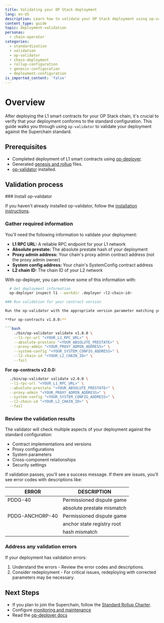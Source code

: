 ```yaml
---
title: Validating your OP Stack deployment
lang: en-US
description: Learn how to validate your OP Stack deployment using op-validator
content_type: guide
topic: deployment-validation
personas:
  - chain-operator
categories:
  - standardization
  - validation
  - op-validator
  - chain-deployment
  - rollup-configuration
  - genesis-configuration
  - deployment-configuration
is_imported_content: 'false'
---
```



# Overview

After deploying the L1 smart contracts for your OP Stack chain, it's crucial to verify that your deployment conforms to the standard configuration.
This guide walks you through using `op-validator` to validate your deployment against the Superchain standard.

## Prerequisites

*   Completed deployment of L1 smart contracts using [op-deployer](/operators/chain-operators/deploy/smart-contracts).
*   Generated [genesis and rollup](/operators/chain-operators/deploy/genesis) files.
*   [op-validator](/operators/chain-operators/tools/op-validator) installed.

## Validation process

<Steps>
  ### Install op-validator

  If you haven't already installed op-validator, follow the [installation instructions](/operators/chain-operators/tools/op-validator#installation).

  ### Gather required information

  You'll need the following information to validate your deployment:

  *   **L1 RPC URL:** A reliable RPC endpoint for your L1 network
  *   **Absolute prestate:** The absolute prestate hash of your deployment
  *   **Proxy admin address:** Your chain's proxy admin contract address (not the proxy admin owner)
  *   **System config address:** Your chain's SystemConfig contract address
  *   **L2 chain ID:** The chain ID of your L2 network

  With op-deployer, you can retrieve some of this information with:

  ```bash
    # Get deployment information
    op-deployer inspect l1 --workdir .deployer <l2-chain-id>

  ### Run validation for your contract version

  Run the op-validator with the appropriate version parameter matching your deployed contracts:

  **For op-contracts v1.8.0:**

  ```bash
      ./bin/op-validator validate v1.8.0 \
      --l1-rpc-url "<YOUR_L1_RPC_URL>" \
      --absolute-prestate "<YOUR_ABSOLUTE_PRESTATE>" \
      --proxy-admin "<YOUR_PROXY_ADMIN_ADDRESS>" \
      --system-config "<YOUR_SYSTEM_CONFIG_ADDRESS>" \
      --l2-chain-id "<YOUR_L2_CHAIN_ID>" \
      --fail
  ```

  **For op-contracts v2.0.0:**

  ```bash
    ./bin/op-validator validate v2.0.0 \
    --l1-rpc-url "<YOUR_L1_RPC_URL>" \
    --absolute-prestate "<YOUR_ABSOLUTE_PRESTATE>" \
    --proxy-admin "<YOUR_PROXY_ADMIN_ADDRESS>" \
    --system-config "<YOUR_SYSTEM_CONFIG_ADDRESS>" \
    --l2-chain-id "<YOUR_L2_CHAIN_ID>" \
    --fail
  ```

  ### Review the validation results

  The validator will check multiple aspects of your deployment against the standard configuration:

  *   Contract implementations and versions
  *   Proxy configurations
  *   System parameters
  *   Cross-component relationships
  *   Security settings

  If validation passes, you'll see a success message. If there are issues, you'll see error codes with descriptions like:

  | ERROR           | DESCRIPTION                |
  | --------------- | -------------------------- |
  | PDDG-40         | Permissioned dispute game  |
  |                 | absolute prestate mismatch |
  | PDDG-ANCHORP-40 | Permissioned dispute game  |
  |                 | anchor state registry root |
  |                 | hash mismatch              |

  ### Address any validation errors

  If your deployment has validation errors:

  1.  Understand the errors - Review the error codes and descriptions.
  2.  Consider redeployment - For critical issues, redeploying with corrected parameters may be necessary.
</Steps>

## Next Steps

*   If you plan to join the Superchain, follow the [Standard Rollup Charter](/superchain/blockspace-charter).
*   Configure [monitoring and maintenance](/operators/chain-operators/tools/chain-monitoring)
*   Read the [op-deployer docs](/operators/chain-operators/tools/op-deployer)

